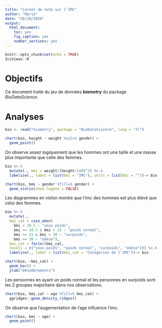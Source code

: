 ```yaml
---
title: "Carnet de note sur l'IMC"
author: "Marie"
date: "26/10/2020"
output: 
  html_document: 
    toc: yes
    fig_caption: yes
    number_sections: yes
---
```


```r
knitr::opts_chunk$set(echo = TRUE)
SciViews::R
```

# Objectifs

Ce document traite du jeu de données **biometry** du package *BioDataScience*.

# Analyses

```r
bio <- read("biometry", package = "BioDataScience", lang = "fr")
```

```r
chart(bio, height ~ weight %col=% gender) +
  geom_point()
```

On observe assez logiquement que les hommes ont une taille et une masse plus importante que celle des femmes.

```r
bio %>.%
  mutate(., bmi = weight/(height/100)^2) %>.%
  labelise(., label = list(bmi = "IMC"), units = list(bmi = ""))-> bio

chart(bio, bmi ~ gender %fill=% gender) +
  geom_violin(show.legend = FALSE)
```

Les diagrammes en violon montre que l'imc des hommes est plus élevé que celui des femmes.

```r
bio %>.% 
  mutate(.,
  bmi_cat = case_when(
    bmi < 18.5 ~ "sous-poids",
    bmi >= 18.5 & bmi < 25 ~ "poids normal",
    bmi >= 25 & bmi < 30 ~ "surpoids",
    bmi >= 30 ~ "obèse"),
  bmi_cat = factor(bmi_cat,
  levels = c("sous-poids", "poids normal", "surpoids", "obèse"))) %>.%
  labelise(., label = list(bmi_cat = "Catégories de l'IMC"))-> bio
```

```r
chart(bio, ~bmi_cat) +
  geom_bar() +
  ylab("Dénombrements")
```

Les personnes en ayant un poids normal et les personnes en surpoids sont les 2 groupes majoritaire dans nos observations.

```r
chart(bio, bmi_cat ~ age %fill=% bmi_cat) +
  ggridges::geom_density_ridges()
```

On observe que l'augementation de l'age influence l'imc.

```r
chart(bio, bmi ~ age) +
  geom_point() 
```

